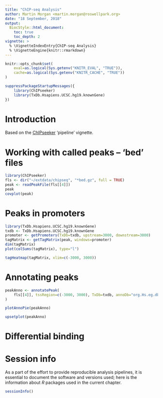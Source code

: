 ```yaml
---
title: "ChIP-seq Analysis"
author: Martin Morgan <martin.morgan@roswellpark.org>
date: "18 September, 2018"
output:
  BiocStyle::html_document:
    toc: true
    toc_depth: 2
vignette: >
  % \VignetteIndexEntry{ChIP-seq Analysis}
  % \VignetteEngine{knitr::rmarkdown}
---
```


```r
knitr::opts_chunk$set(
    eval=as.logical(Sys.getenv("KNITR_EVAL", "TRUE")),
    cache=as.logical(Sys.getenv("KNITR_CACHE", "TRUE"))
)
```

```r
suppressPackageStartupMessages({
    library(ChIPseeker)
    library(TxDb.Hsapiens.UCSC.hg19.knownGene)
})
```

# Introduction

Based on the [ChIPseeker][] 'pipeline' vignette.

[ChIPseeker]: https://bioconductor.org/packages/ChIPseeker

# Working with called peaks -- 'bed' files

```r
library(ChIPseeker)
fls <- dir("~/extdata/chipseq", "*bed.gz", full = TRUE)
peak <- readPeakFile(fls[[4]])
peak
covplot(peak)
```

# Peaks in promoters

```r
library(TxDb.Hsapiens.UCSC.hg19.knownGene)
txdb <- TxDb.Hsapiens.UCSC.hg19.knownGene
promoter <- getPromoters(TxDb=txdb, upstream=3000, downstream=3000)
tagMatrix <- getTagMatrix(peak, windows=promoter)
dim(tagMatrix)
plot(colSums(tagMatrix), type="l")
```

```r
tagHeatmap(tagMatrix, xlim=c(-3000, 3000))
```

# Annotating peaks

```r
peakAnno <- annotatePeak(
    fls[[4]], tssRegion=c(-3000, 3000), TxDb=txdb, annoDb="org.Hs.eg.db"
)
```

```r
plotAnnoPie(peakAnno)
```

```r
upsetplot(peakAnno)
```

# Differential binding

# Session info

As a part of the effort to provide reproducible analysis pipelines, it
is essential to document the software and versions used; here is the
information about _R_ packages used in the current chapter.

```r
sessionInfo()
```
